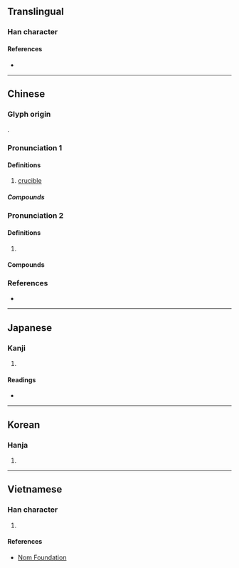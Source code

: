 {{also|埚}}
{{character info/new}}
==Translingual==

===Han character===
{{Han char|rn=32|rad=土|as=09|sn=12|four=47127|canj=GBBR|ids=⿰土咼}}

====References====
* {{Han ref|kx=0233.080|dkj=05247|dj=0470.260|hdz=10454.010|uh=581D|ud=22557|bh=B3FA|bd=46074}}

----

==Chinese==
{{zh-forms|s=埚}}

===Glyph origin===
{{Han etym}}
{{Han compound|土|咼|c1=s|c2=p|t1=earth|ls=psc}}.

<!--|c=wo1,gwo1
|mn=oe
Which section(s) do these pronunciations belong to?-->{{attention|zh}}

===Pronunciation 1===
{{zh-pron
|m=guō
|mc=y
|oc=y
|cat=
}}

====Definitions====
{{zh-hanzi}}

# [[crucible]]
=====Compounds=====
{{zh-der|坩堝}}

===Pronunciation 2===
{{zh-pron
|m=wō,guō
|cat=cls
}}

====Definitions====
{{zh-hanzi}}

# {{rfdef|zh}}

====Compounds====
{{zh-der|哪堝兒|那堝兒}}

===References===
* {{R:yue:Hanzi}}

----

==Japanese==

===Kanji===
{{ja-kanji|grade=|rs=土09}}

# {{rfdef|ja|sort=土09}}

====Readings====
* {{ja-readings
|goon=か
|kanon=か
|kun=るつぼ
}}

----

==Korean==

===Hanja===
{{ko-hanja|hangeul=과|rv=gwa|mr=kwa}}

# {{rfdef|ko|sort=土09}}

----

==Vietnamese==

===Han character===
{{vi-hantu|[[qua]]|rs=土09}}

# {{rfdef|vi|sort=土09}}

====References====
* [http://nomfoundation.org/common/nom_details.php?codepoint=581d Nom Foundation]